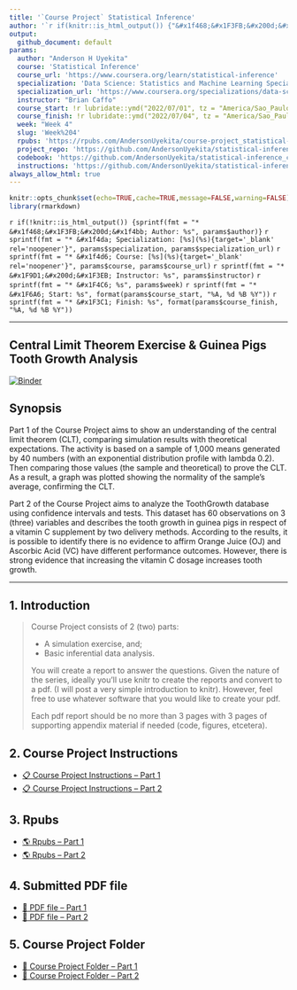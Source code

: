 ```yaml
---
title: '`Course Project` Statistical Inference'
author: '`r if(knitr::is_html_output()) {"&#x1f468;&#x1F3FB;&#x200d;&#x1f4bb; Anderson H Uyekita"} else {NULL}`'
output:
  github_document: default
params:
  author: "Anderson H Uyekita"
  course: 'Statistical Inference'
  course_url: 'https://www.coursera.org/learn/statistical-inference'
  specialization: 'Data Science: Statistics and Machine Learning Specialization'
  specialization_url: 'https://www.coursera.org/specializations/data-science-statistics-machine-learning'
  instructor: "Brian Caffo"
  course_start: !r lubridate::ymd("2022/07/01", tz = "America/Sao_Paulo")
  course_finish: !r lubridate::ymd("2022/07/04", tz = "America/Sao_Paulo")
  week: "Week 4"
  slug: 'Week%204'
  rpubs: 'https://rpubs.com/AndersonUyekita/course-project_statistical-inference'
  project_repo: 'https://github.com/AndersonUyekita/statistical-inference_course-project'
  codebook: 'https://github.com/AndersonUyekita/statistical-inference_course-project/blob/master/codebook.md'
  instructions: 'https://github.com/AndersonUyekita/statistical-inference_course-project/blob/master/instructions.md'
always_allow_html: true
---
```


```r
knitr::opts_chunk$set(echo=TRUE,cache=TRUE,message=FALSE,warning=FALSE)
library(rmarkdown)
```

`r if(!knitr::is_html_output()) {sprintf(fmt = "* &#x1f468;&#x1F3FB;&#x200d;&#x1f4bb; Author: %s", params$author)}`
`r sprintf(fmt = "* &#x1f4da; Specialization: [%s](%s){target='_blank' rel='noopener'}", params$specialization, params$specialization_url)`
`r sprintf(fmt = "* &#x1f4d6; Course: [%s](%s){target='_blank' rel='noopener'}", params$course, params$course_url)`
    `r sprintf(fmt = "* &#x1F9D1;&#x200d;&#x1F3EB; Instructor: %s", params$instructor)`
`r sprintf(fmt = "* &#x1F4C6; %s", params$week)`
    `r sprintf(fmt = "* &#x1F6A6; Start: %s", format(params$course_start, "%A, %d %B %Y"))`
    `r sprintf(fmt = "* &#x1F3C1; Finish: %s", format(params$course_finish, "%A, %d %B %Y"))`

--------------------------------------------------------------------------------

## Central Limit Theorem Exercise & Guinea Pigs Tooth Growth Analysis

[![Binder](https://mybinder.org/badge_logo.svg)](https://mybinder.org/v2/gh/AndersonUyekita/statistical-inference_course-project/main?urlpath=rstudio)

## Synopsis

Part 1 of the Course Project aims to show an understanding of the central limit theorem (CLT), comparing simulation results with theoretical expectations. The activity is based on a sample of 1,000 means generated by 40 numbers (with an exponential distribution profile with lambda 0.2). Then comparing those values (the sample and theoretical) to prove the CLT. As a result, a graph was plotted showing the normality of the sample’s average, confirming the CLT.

Part 2 of the Course Project aims to analyze the ToothGrowth database using confidence intervals and tests. This dataset has 60 observations on 3 (three) variables and describes the tooth growth in guinea pigs in respect of a vitamin C supplement by two delivery methods. According to the results, it is possible to identify there is no evidence to affirm Orange Juice (OJ) and Ascorbic Acid (VC) have different performance outcomes. However, there is strong evidence that increasing the vitamin C dosage increases tooth growth.

--------------------------------------------------------------------------------

## 1. Introduction

>Course Project consists of 2 (two) parts:
>
>* A simulation exercise, and;
>* Basic inferential data analysis.
>
>You will create a report to answer the questions. Given the nature of the series, ideally you'll use knitr to create the reports and convert to a pdf. (I will post a very simple introduction to knitr). However, feel free to use whatever software that you would like to create your pdf.
>
>Each pdf report should be no more than 3 pages with 3 pages of supporting appendix material if needed (code, figures, etcetera).

## 2. Course Project Instructions

* [&#x1F4CB; Course Project Instructions -- Part 1][instructions-part-1]
* [&#x1F4CB; Course Project Instructions -- Part 2][instructions-part-2]

[instructions-part-1]: https://github.com/AndersonUyekita/statistical-inference_course-project/blob/main/Part%201/instructions.md
[instructions-part-2]: https://github.com/AndersonUyekita/statistical-inference_course-project/blob/main/Part%202/instructions.md


## 3. Rpubs

* [&#x1F30E; Rpubs -- Part 1][rpubs-part-1]
* [&#x1F30E; Rpubs -- Part 2][rpubs-part-2]

[rpubs-part-1]: https://rpubs.com/AndersonUyekita/part-1_course-project_statistical-inference
[rpubs-part-2]: https://rpubs.com/AndersonUyekita/part-2_course-project_statistical-inference


## 4. Submitted PDF file

* [&#x1F4C4; PDF file -- Part 1][pdf-file-part-1]
* [&#x1F4C4; PDF file -- Part 2][pdf-file-part-2]

[pdf-file-part-1]: https://github.com/AndersonUyekita/statistical-inference_course-project/blob/main/Part%201/statistical-inference_course-project_part-1.pdf
[pdf-file-part-2]: https://github.com/AndersonUyekita/statistical-inference_course-project/blob/main/Part%202/statistical-inference_course-project_part-2.pdf

## 5. Course Project Folder

* [&#x1F680; Course Project Folder -- Part 1][course-project-folder-part-1]
* [&#x1F680; Course Project Folder -- Part 2][course-project-folder-part-2]

[course-project-folder-part-1]: https://github.com/AndersonUyekita/statistical-inference_course-project/tree/main/Part%201
[course-project-folder-part-2]: https://github.com/AndersonUyekita/statistical-inference_course-project/tree/main/Part%202